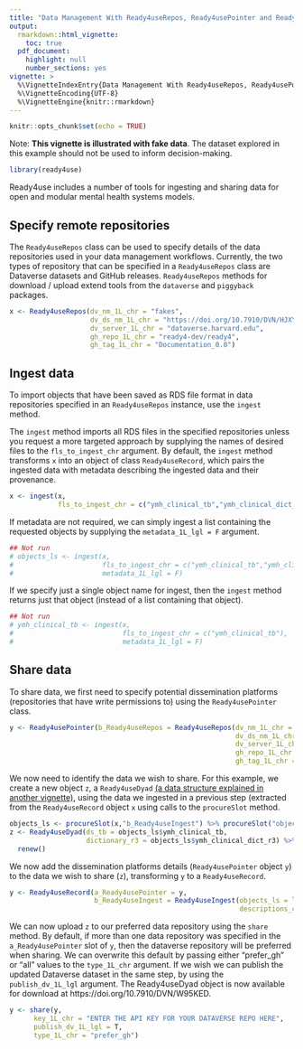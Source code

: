 ```yaml
---
title: "Data Management With Ready4useRepos, Ready4usePointer and Ready4useRecord"
output: 
  rmarkdown::html_vignette:
    toc: true
  pdf_document:
    highlight: null
    number_sections: yes
vignette: >
  %\VignetteIndexEntry{Data Management With Ready4useRepos, Ready4usePointer and Ready4useRecord}
  %\VignetteEncoding{UTF-8}
  %\VignetteEngine{knitr::rmarkdown}
---
```


```r
knitr::opts_chunk$set(echo = TRUE)
```

Note: **This vignette is illustrated with fake data**. The dataset explored in this example should not be used to inform decision-making.

```r
library(ready4use)
```
Ready4use includes a number of tools for ingesting and sharing data for open and modular mental health systems models. 

## Specify remote repositories
The `Ready4useRepos` class can be used to specify details of the data repositories used in your data management workflows. Currently, the two types of repository that can be specified in a `Ready4useRepos` class are Dataverse datasets and GitHub releases. `Ready4useRepos` methods for download / upload extend tools from the `dataverse` and `piggyback` packages.

```r
x <- Ready4useRepos(dv_nm_1L_chr = "fakes",
                    dv_ds_nm_1L_chr = "https://doi.org/10.7910/DVN/HJXYKQ",
                    dv_server_1L_chr = "dataverse.harvard.edu",
                    gh_repo_1L_chr = "ready4-dev/ready4",
                    gh_tag_1L_chr = "Documentation_0.0")
```

## Ingest data
To import objects that have been saved as RDS file format in data repositories specified in an `Ready4useRepos` instance, use the `ingest` method. 

The `ingest` method imports all RDS files in the specified repositories unless you request a more targeted approach by supplying the names of desired files to the `fls_to_ingest_chr` argument. By default, the `ingest` method transforms `x` into an object of class `Ready4useRecord`, which pairs the ingested data with metadata describing the ingested data and their provenance. 

```r
x <- ingest(x,
            fls_to_ingest_chr = c("ymh_clinical_tb","ymh_clinical_dict_r3"))
```

If metadata are not required, we can simply ingest a list containing the requested objects by supplying the `metadata_1L_lgl = F` argument.

```r
## Not run
# objects_ls <- ingest(x,
#                      fls_to_ingest_chr = c("ymh_clinical_tb","ymh_clinical_dict_r3"),
#                      metadata_1L_lgl = F)
```

If we specify just a single object name for ingest, then the `ingest` method returns just that object (instead of a list containing that object).

```r
## Not run
# ymh_clinical_tb <- ingest(x,
#                           fls_to_ingest_chr = c("ymh_clinical_tb"),
#                           metadata_1L_lgl = F)
```

## Share data
To share data, we first need to specify potential dissemination platforms (repositories that have write permissions to) using the `Ready4usePointer` class.

```r
y <- Ready4usePointer(b_Ready4useRepos = Ready4useRepos(dv_nm_1L_chr = "fakes",
                                                        dv_ds_nm_1L_chr = "https://doi.org/10.7910/DVN/W95KED",
                                                        dv_server_1L_chr = "dataverse.harvard.edu",
                                                        gh_repo_1L_chr = "ready4-dev/ready4use",
                                                        gh_tag_1L_chr = "Documentation_0.0"))
```

We now need to identify the data we wish to share. For this example, we create a new object `z`, a `Ready4useDyad` [(a data structure explained in another vignette)](V_02.html), using the data we ingested in a previous step (extracted from the `Ready4useRecord` object `x` using calls to the `procureSlot` method.

```r
objects_ls <- procureSlot(x,"b_Ready4useIngest") %>% procureSlot("objects_ls")
z <- Ready4useDyad(ds_tb = objects_ls$ymh_clinical_tb,
                   dictionary_r3 = objects_ls$ymh_clinical_dict_r3) %>%
  renew()
```

We now add the dissemination platforms details (`Ready4usePointer` object `y`) to the data we wish to share (`z`), transforming `y` to a `Ready4useRecord`.

```r
y <- Ready4useRecord(a_Ready4usePointer = y,
                     b_Ready4useIngest = Ready4useIngest(objects_ls = list(ymh_clinical_dyad_r4 = z),
                                                         descriptions_chr = c("An example of a Ready4useDyad - a dataset (clinical youth mental health, AQoL-6D) and data dictionary pair. Note this example uses fake data.")))
```

We can now upload `z` to our preferred data repository using the `share` method. By default, if more than one data repository was specified in the `a_Ready4usePointer` slot of `y`, then the dataverse repository will be preferred when sharing. We can overwrite this default by passing either "prefer_gh" or "all" values to the `type_1L_chr` argument. If we wish we can publish the updated Dataverse dataset in the same step, by using the `publish_dv_1L_lgl` argument. The Ready4useDyad object is now available for download at https://doi.org/10.7910/DVN/W95KED.

```r
y <- share(y,
      key_1L_chr = "ENTER THE API KEY FOR YOUR DATAVERSE REPO HERE",
      publish_dv_1L_lgl = T,
      type_1L_chr = "prefer_gh")
```
